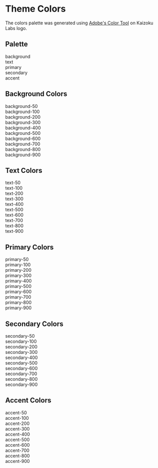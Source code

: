 
<Meta title="Colors Palette" />

<h1>Theme Colors</h1>
<p>
  The colors palette was generated using <a href="https://color.adobe.com/create/image" target="_blank">Adobe's Color Tool</a> on Kaizoku Labs logo.
</p>

<h2>Palette</h2>
<div className="grid grid-cols-5 gap-4">
  <div className="bg-background text-text-50 py-4 w-full flex justify-center items-center rounded-lg">background</div>
  <div className="bg-text text-background-900 py-4 w-full flex justify-center items-center rounded-lg">text</div>
  <div className="bg-primary text-background-900 py-4 w-full flex justify-center items-center rounded-lg">primary</div>
  <div className="bg-secondary text-background-900 py-4 w-full flex justify-center items-center rounded-lg">secondary</div>
  <div className="bg-accent text-background-900 py-4 w-full flex justify-center items-center rounded-lg">accent</div>
</div>

<h2>Background Colors</h2>
<div className="grid grid-cols-5 gap-4">
  <div className="bg-background-50 text-background-900 py-4 w-full flex justify-center items-center rounded-lg">background-50</div>
  <div className="bg-background-100 text-background-900 py-4 w-full flex justify-center items-center rounded-lg">background-100</div>
  <div className="bg-background-200 text-background-900 py-4 w-full flex justify-center items-center rounded-lg">background-200</div>
  <div className="bg-background-300 text-background-900 py-4 w-full flex justify-center items-center rounded-lg">background-300</div>
  <div className="bg-background-400 text-background-900 py-4 w-full flex justify-center items-center rounded-lg">background-400</div>
  <div className="bg-background-500 text-text-50 py-4 w-full flex justify-center items-center rounded-lg">background-500</div>
  <div className="bg-background-600 text-text-50 py-4 w-full flex justify-center items-center rounded-lg">background-600</div>
  <div className="bg-background-700 text-text-50 py-4 w-full flex justify-center items-center rounded-lg">background-700</div>
  <div className="bg-background-800 text-text-50 py-4 w-full flex justify-center items-center rounded-lg">background-800</div>
  <div className="bg-background-900 text-text-50 py-4 w-full flex justify-center items-center rounded-lg">background-900</div>
</div>

<h2>Text Colors</h2>
<div className="grid grid-cols-5 gap-4">
  <div className="bg-text-50 text-background-900 py-4 w-full flex justify-center items-center rounded-lg">text-50</div>
  <div className="bg-text-100 text-background-900 py-4 w-full flex justify-center items-center rounded-lg">text-100</div>
  <div className="bg-text-200 text-background-900 py-4 w-full flex justify-center items-center rounded-lg">text-200</div>
  <div className="bg-text-300 text-background-900 py-4 w-full flex justify-center items-center rounded-lg">text-300</div>
  <div className="bg-text-400 text-background-900 py-4 w-full flex justify-center items-center rounded-lg">text-400</div>
  <div className="bg-text-500 text-text-50 py-4 w-full flex justify-center items-center rounded-lg">text-500</div>
  <div className="bg-text-600 text-text-50 py-4 w-full flex justify-center items-center rounded-lg">text-600</div>
  <div className="bg-text-700 text-text-50 py-4 w-full flex justify-center items-center rounded-lg">text-700</div>
  <div className="bg-text-800 text-text-50 py-4 w-full flex justify-center items-center rounded-lg">text-800</div>
  <div className="bg-text-900 text-text-50 py-4 w-full flex justify-center items-center rounded-lg">text-900</div>
</div>

<h2>Primary Colors</h2>
<div className="grid grid-cols-5 gap-4">
  <div className="bg-primary-50 text-background-900 py-4 w-full flex justify-center items-center rounded-lg">primary-50</div>
  <div className="bg-primary-100 text-background-900 py-4 w-full flex justify-center items-center rounded-lg">primary-100</div>
  <div className="bg-primary-200 text-background-900 py-4 w-full flex justify-center items-center rounded-lg">primary-200</div>
  <div className="bg-primary-300 text-background-900 py-4 w-full flex justify-center items-center rounded-lg">primary-300</div>
  <div className="bg-primary-400 text-background-900 py-4 w-full flex justify-center items-center rounded-lg">primary-400</div>
  <div className="bg-primary-500 text-text-50 py-4 w-full flex justify-center items-center rounded-lg">primary-500</div>
  <div className="bg-primary-600 text-text-50 py-4 w-full flex justify-center items-center rounded-lg">primary-600</div>
  <div className="bg-primary-700 text-text-50 py-4 w-full flex justify-center items-center rounded-lg">primary-700</div>
  <div className="bg-primary-800 text-text-50 py-4 w-full flex justify-center items-center rounded-lg">primary-800</div>
  <div className="bg-primary-900 text-text-50 py-4 w-full flex justify-center items-center rounded-lg">primary-900</div>
</div>

<h2>Secondary Colors</h2>
<div className="grid grid-cols-5 gap-4">
  <div className="bg-secondary-50 text-background-900 py-4 w-full flex justify-center items-center rounded-lg">secondary-50</div>
  <div className="bg-secondary-100 text-background-900 py-4 w-full flex justify-center items-center rounded-lg">secondary-100</div>
  <div className="bg-secondary-200 text-background-900 py-4 w-full flex justify-center items-center rounded-lg">secondary-200</div>
  <div className="bg-secondary-300 text-background-900 py-4 w-full flex justify-center items-center rounded-lg">secondary-300</div>
  <div className="bg-secondary-400 text-background-900 py-4 w-full flex justify-center items-center rounded-lg">secondary-400</div>
  <div className="bg-secondary-500 text-text-50 py-4 w-full flex justify-center items-center rounded-lg">secondary-500</div>
  <div className="bg-secondary-600 text-text-50 py-4 w-full flex justify-center items-center rounded-lg">secondary-600</div>
  <div className="bg-secondary-700 text-text-50 py-4 w-full flex justify-center items-center rounded-lg">secondary-700</div>
  <div className="bg-secondary-800 text-text-50 py-4 w-full flex justify-center items-center rounded-lg">secondary-800</div>
  <div className="bg-secondary-900 text-text-50 py-4 w-full flex justify-center items-center rounded-lg">secondary-900</div>
</div>

<h2>Accent Colors</h2>
<div className="grid grid-cols-5 gap-4">
  <div className="bg-accent-50 text-background-900 py-4 w-full flex justify-center items-center rounded-lg">accent-50</div>
  <div className="bg-accent-100 text-background-900 py-4 w-full flex justify-center items-center rounded-lg">accent-100</div>
  <div className="bg-accent-200 text-background-900 py-4 w-full flex justify-center items-center rounded-lg">accent-200</div>
  <div className="bg-accent-300 text-background-900 py-4 w-full flex justify-center items-center rounded-lg">accent-300</div>
  <div className="bg-accent-400 text-background-900 py-4 w-full flex justify-center items-center rounded-lg">accent-400</div>
  <div className="bg-accent-500 text-text-50 py-4 w-full flex justify-center items-center rounded-lg">accent-500</div>
  <div className="bg-accent-600 text-text-50 py-4 w-full flex justify-center items-center rounded-lg">accent-600</div>
  <div className="bg-accent-700 text-text-50 py-4 w-full flex justify-center items-center rounded-lg">accent-700</div>
  <div className="bg-accent-800 text-text-50 py-4 w-full flex justify-center items-center rounded-lg">accent-800</div>
  <div className="bg-accent-900 text-text-50 py-4 w-full flex justify-center items-center rounded-lg">accent-900</div>
</div>

